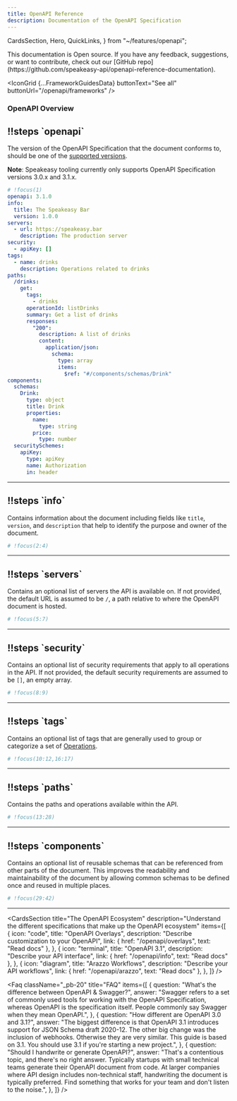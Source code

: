 ```yaml
---
title: OpenAPI Reference
description: Documentation of the OpenAPI Specification
---
```


  CardsSection,
  Hero,
  QuickLinks,
} from "~/features/openapi";

<Callout title="Contribute to this page" variant="success-gradient" fullWidth>
  This documentation is Open source. If you have any feedback, suggestions, or
  want to contribute, check out our [GitHub
  repo](https://github.com/speakeasy-api/openapi-reference-documentation).
</Callout>

<Hero
  title="OpenAPI Hub"
  description="The all in one resource for understanding the OpenAPI Specification."
/>

<IconGrid {...FrameworkGuidesData} buttonText="See all" buttonUrl="/openapi/frameworks" />

<Separator className="opacity-10" />

### OpenAPI Overview

<ScrollyCoding>

## !!steps \`openapi`

The version of the OpenAPI Specification that the document conforms to, should be one of the [supported versions](https://github.com/OAI/OpenAPI-Specification/tree/main/versions).

**Note**: Speakeasy tooling currently only supports OpenAPI Specification versions 3.0.x and 3.1.x.

```yaml ! openapi.yaml
# !focus(1)
openapi: 3.1.0
info:
  title: The Speakeasy Bar
  version: 1.0.0
servers:
  - url: https://speakeasy.bar
    description: The production server
security:
  - apiKey: []
tags:
  - name: drinks
    description: Operations related to drinks
paths:
  /drinks:
    get:
      tags:
        - drinks
      operationId: listDrinks
      summary: Get a list of drinks
      responses:
        "200":
          description: A list of drinks
          content:
            application/json:
              schema:
                type: array
                items:
                  $ref: "#/components/schemas/Drink"
components:
  schemas:
    Drink:
      type: object
      title: Drink
      properties:
        name:
          type: string
        price:
          type: number
  securitySchemes:
    apiKey:
      type: apiKey
      name: Authorization
      in: header
```

---

## !!steps \`info`

Contains information about the document including fields like `title`, `version`, and `description` that help to identify the purpose and owner of the document.

```yaml ! openapi.yaml
# !focus(2:4)
```

---

## !!steps \`servers`

Contains an optional list of servers the API is available on. If not provided, the default URL is assumed to be `/`, a path relative to where the OpenAPI document is hosted.

```yaml ! openapi.yaml
# !focus(5:7)
```

---

## !!steps \`security`

Contains an optional list of security requirements that apply to all operations in the API. If not provided, the default security requirements are assumed to be `[]`, an empty array.

```yaml ! openapi.yaml
# !focus(8:9)
```

---

## !!steps \`tags`

Contains an optional list of tags that are generally used to group or categorize a set of [Operations](/openapi/paths/operations).

```yaml ! openapi.yaml
# !focus(10:12,16:17)
```

---

## !!steps \`paths`

Contains the paths and operations available within the API.

```yaml ! openapi.yaml
# !focus(13:28)
```

---

## !!steps \`components`

Contains an optional list of reusable schemas that can be referenced from other parts of the document. This improves the readability and maintainability of the document by allowing common schemas to be defined once and reused in multiple places.

```yaml ! openapi.yaml
# !focus(29:42)
```

---

</ScrollyCoding>

<Separator className="opacity-10" />

<CardsSection
  title="The OpenAPI Ecosystem"
  description="Understand the different specifications that make up the OpenAPI ecosystem"
  items={[
    {
      icon: "code",
      title: "OpenAPI Overlays",
      description: "Describe customization to your OpenAPI",
      link: { href: "/openapi/overlays", text: "Read docs" },
    },
    {
      icon: "terminal",
      title: "OpenAPI 3.1",
      description: "Describe your API interface",
      link: { href: "/openapi/info", text: "Read docs" },
    },
    {
      icon: "diagram",
      title: "Arazzo Workflows",
      description: "Describe your API workflows",
      link: { href: "/openapi/arazzo", text: "Read docs" },
    },
  ]}
/>

<Faq
  className="_pb-20"
  title="FAQ"
  items={[
    {
      question: "What's the difference between OpenAPI & Swagger?",
      answer:
        "Swagger refers to a set of commonly used tools for working with the OpenAPI Specification, whereas OpenAPI is the specification itself. People commonly say Swagger when they mean OpenAPI.",
    },
    {
      question: "How different are OpenAPI 3.0 and 3.1?",
      answer:
        "The biggest difference is that OpenAPI 3.1 introduces support for JSON Schema draft 2020-12. The other big change was the inclusion of webhooks. Otherwise they are very similar. This guide is based on 3.1. You should use 3.1 if you're starting a new project.",
    },
    {
      question: "Should I handwrite or generate OpenAPI?",
      answer:
        "That's a contentious topic, and there's no right answer. Typically startups with small technical teams generate their OpenAPI document from code. At larger companies where API design includes non-technical staff, handwriting the document is typically preferred. Find something that works for your team and don't listen to the noise.",
    },
  ]}
/>
